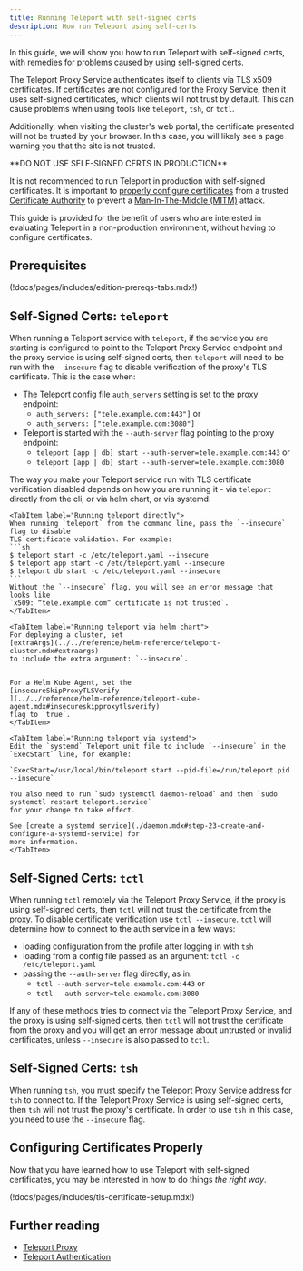 ```yaml
---
title: Running Teleport with self-signed certs
description: How run Teleport using self-certs
---
```


In this guide, we will show you how to run Teleport with self-signed certs, with remedies for problems caused
by using self-signed certs.

The Teleport Proxy Service authenticates itself to clients via TLS x509 certificates.
If certificates are not configured for the Proxy Service, then it uses self-signed certificates,
which clients will not trust by default. This can cause problems when using tools like
`teleport`, `tsh`, or `tctl`.

Additionally, when visiting the cluster's web portal, the certificate presented will not be trusted by your browser. In this case, you will likely see a page warning you that the site is not trusted.

<Notice type="warning" title="DO NOT USE THIS IN PRODUCTION">
  **DO NOT USE SELF-SIGNED CERTS IN PRODUCTION**

  It is not recommended to run Teleport in production with self-signed certificates.
  It is important to [properly configure certificates](#configuring-certificates-properly) from a trusted
  [Certificate Authority](https://goteleport.com/blog/ssh-certificate-authorities-explained/)
  to prevent a [Man-In-The-Middle (MITM)](https://en.wikipedia.org/wiki/Man-in-the-middle_attack) attack.

  This guide is provided for the benefit of users who are interested in evaluating Teleport in a
  non-production environment, without having to configure certificates.
</Notice>

## Prerequisites

(!docs/pages/includes/edition-prereqs-tabs.mdx!)

## Self-Signed Certs: `teleport`

When running a Teleport service with `teleport`, if the service you are starting is configured to point to
the Teleport Proxy Service endpoint and the proxy service is using self-signed certs, then `teleport` will need
to be run with the `--insecure` flag to disable verification of the
proxy's TLS certificate. This is the case when:
- The Teleport config file `auth_servers` setting is set to the proxy endpoint:
  - `auth_servers: ["tele.example.com:443"]` or
  - `auth_servers: ["tele.example.com:3080"]`
- Teleport is started with the `--auth-server` flag pointing to the proxy endpoint:
  - `teleport [app | db] start --auth-server=tele.example.com:443` or
  - `teleport [app | db] start --auth-server=tele.example.com:3080`

The way you make your Teleport service run with TLS certificate verification disabled depends on how you are
running it - via `teleport` directly from the cli, or via helm chart, or via systemd:
<Tabs>

    <TabItem label="Running teleport directly">
    When running `teleport` from the command line, pass the `--insecure` flag to disable
    TLS certificate validation. For example:
    ```sh
    $ teleport start -c /etc/teleport.yaml --insecure
    $ teleport app start -c /etc/teleport.yaml --insecure
    $ teleport db start -c /etc/teleport.yaml --insecure
    ```
    Without the `--insecure` flag, you will see an error message that looks like
    `x509: “tele.example.com” certificate is not trusted`.
    </TabItem>

    <TabItem label="Running teleport via helm chart">
    For deploying a cluster, set
    [extraArgs](../../reference/helm-reference/teleport-cluster.mdx#extraargs)
    to include the extra argument: `--insecure`.
    
    
    For a Helm Kube Agent, set the 
    [insecureSkipProxyTLSVerify
    ](../../reference/helm-reference/teleport-kube-agent.mdx#insecureskipproxytlsverify)
    flag to `true`.
    </TabItem>

    <TabItem label="Running teleport via systemd">
    Edit the `systemd` Teleport unit file to include `--insecure` in the `ExecStart` line, for example:
    
    `ExecStart=/usr/local/bin/teleport start --pid-file=/run/teleport.pid --insecure`
    
    You also need to run `sudo systemctl daemon-reload` and then `sudo systemctl restart teleport.service`
    for your change to take effect.
    
    See [create a systemd service](./daemon.mdx#step-23-create-and-configure-a-systemd-service) for
    more information.
    </TabItem>

</Tabs>

## Self-Signed Certs: `tctl`
When running `tctl` remotely via the Teleport Proxy Service, if the proxy is using self-signed certs,
then `tctl` will not trust the certificate from the proxy. To disable certificate verification use
`tctl --insecure`.
`tctl` will determine how to connect to the auth service in a few ways:
- loading configuration from the profile after logging in with `tsh`
- loading from a config file passed as an argument: `tctl -c /etc/teleport.yaml`
- passing the `--auth-server` flag directly, as in:
  - `tctl --auth-server=tele.example.com:443` or
  - `tctl --auth-server=tele.example.com:3080`

If any of these methods tries to connect via the Teleport Proxy Service, and the proxy is using self-signed
certs, then `tctl` will not trust the certificate from the proxy and you will get an error message about
untrusted or invalid certificates, unless `--insecure` is also passed to `tctl`.

## Self-Signed Certs: `tsh`
When running `tsh`, you must specify the Teleport Proxy Service address for `tsh` to connect to.
If the Teleport Proxy Service is using self-signed certs, then `tsh` will not trust the proxy's certificate.
In order to use `tsh` in this case, you need to use the `--insecure` flag.

## Configuring Certificates Properly

Now that you have learned how to use Teleport with self-signed certificates, you may be interested in how to do 
things *the right way*.

(!docs/pages/includes/tls-certificate-setup.mdx!)

## Further reading

- [Teleport Proxy](../../architecture/proxy.mdx)
- [Teleport Authentication](../../architecture/authentication.mdx)
